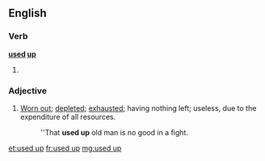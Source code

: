 ==English==
===Verb===
'''[[used]] [[up]]'''
# {{past of|[[use up]]}}

===Adjective===
{{en-adj|pos=[[used]] [[up]]}}
# [[worn out|Worn out]]; [[depleted]]; [[exhausted]]; having nothing left; useless, due to the expenditure of all resources.
#:''That '''used up''' old man is no good in a fight.

[[et:used up]]
[[fr:used up]]
[[mg:used up]]